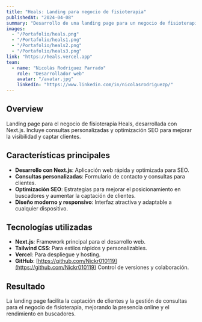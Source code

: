 ```yaml
---
title: "Heals: Landing para negocio de fisioterapia"
publishedAt: "2024-04-08"
summary: "Desarrollo de una landing page para un negocio de fisioterapia, realizada por Nicolás Rodriguez Parrado usando Next.js y optimización SEO."
images:
  - "/Portafolio/heals.png"
  - "/Portafolio/heals1.png"
  - "/Portafolio/heals2.png"
  - "/Portafolio/heals3.png"
link: "https://heals.vercel.app"
team:
  - name: "Nicolás Rodriguez Parrado"
    role: "Desarrollador web"
    avatar: "/avatar.jpg"
    linkedIn: "https://www.linkedin.com/in/nicolasrodriguezp/"
---
```


## Overview

Landing page para el negocio de fisioterapia Heals, desarrollada con Next.js. Incluye consultas personalizadas y optimización SEO para mejorar la visibilidad y captar clientes.

## Características principales

- **Desarrollo con Next.js**: Aplicación web rápida y optimizada para SEO.
- **Consultas personalizadas**: Formulario de contacto y consultas para clientes.
- **Optimización SEO**: Estrategias para mejorar el posicionamiento en buscadores y aumentar la captación de clientes.
- **Diseño moderno y responsivo**: Interfaz atractiva y adaptable a cualquier dispositivo.

## Tecnologías utilizadas

- **Next.js**: Framework principal para el desarrollo web.
- **Tailwind CSS**: Para estilos rápidos y personalizables.
- **Vercel**: Para despliegue y hosting.
- **GitHub**: [https://github.com/Nickr010119](https://github.com/Nickr010119) Control de versiones y colaboración.

## Resultado

La landing page facilita la captación de clientes y la gestión de consultas para el negocio de fisioterapia, mejorando la presencia online y el rendimiento en buscadores.
